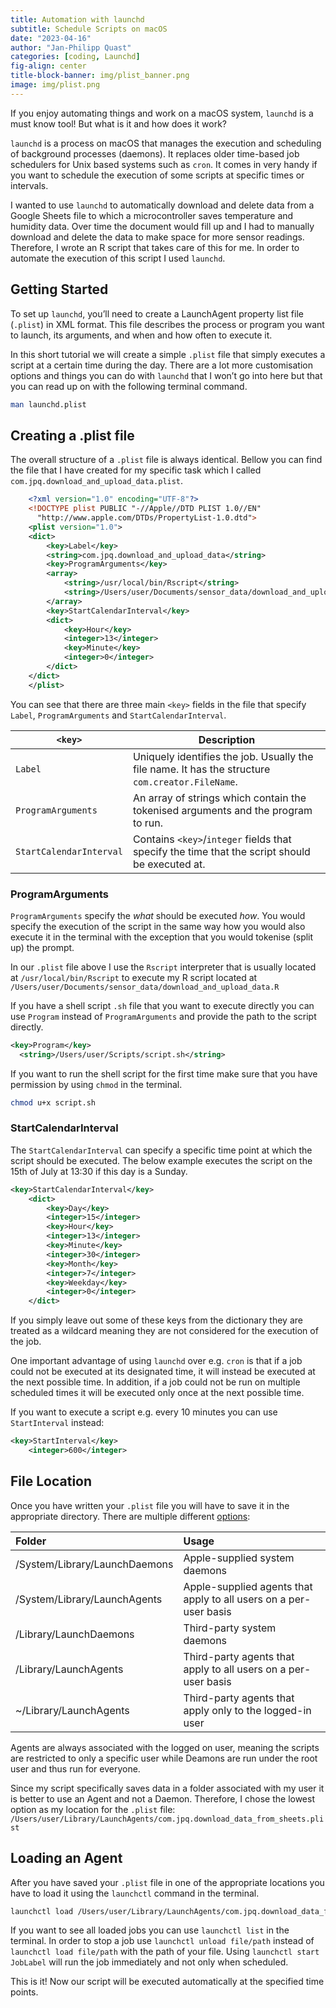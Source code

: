 ```yaml
---
title: Automation with launchd
subtitle: Schedule Scripts on macOS
date: "2023-04-16"
author: "Jan-Philipp Quast"
categories: [coding, Launchd]
fig-align: center
title-block-banner: img/plist_banner.png
image: img/plist.png
---
```


If you enjoy automating things and work on a macOS system, `launchd` is a must know tool! But what is it and how does it work?

`launchd` is a process on macOS that manages the execution and scheduling of background processes (daemons). It replaces older time-based job schedulers for Unix based systems such as `cron`. It comes in very handy if you want to schedule the execution of some scripts at specific times or intervals.

I wanted to use `launchd` to automatically download and delete data from a Google Sheets file to which a microcontroller saves temperature and humidity data. Over time the document would fill up and I had to manually download and delete the data to make space for more sensor readings. Therefore, I wrote an R script that takes care of this for me. In order to automate the execution of this script I used `launchd`.

## Getting Started

To set up `launchd`, you'll need to create a LaunchAgent property list file (`.plist`) in XML format. This file describes the process or program you want to launch, its arguments, and when and how often to execute it.

In this short tutorial we will create a simple `.plist` file that simply executes a script at a certain time during the day. There are a lot more customisation options and things you can do with `launchd` that I won't go into here but that you can read up on with the following terminal command.

``` bash
man launchd.plist
```

## Creating a .plist file

The overall structure of a `.plist` file is always identical. Bellow you can find the file that I have created for my specific task which I called `com.jpq.download_and_upload_data.plist`.

``` xml
    <?xml version="1.0" encoding="UTF-8"?>
    <!DOCTYPE plist PUBLIC "-//Apple//DTD PLIST 1.0//EN"
      "http://www.apple.com/DTDs/PropertyList-1.0.dtd">
    <plist version="1.0">
    <dict>
        <key>Label</key>
        <string>com.jpq.download_and_upload_data</string>
        <key>ProgramArguments</key>
        <array>
            <string>/usr/local/bin/Rscript</string>
            <string>/Users/user/Documents/sensor_data/download_and_upload_data.R</string>
        </array>
        <key>StartCalendarInterval</key>
        <dict>
            <key>Hour</key>
            <integer>13</integer>
            <key>Minute</key>
            <integer>0</integer>
        </dict>
    </dict>
    </plist>
```

You can see that there are three main `<key>` fields in the file that specify `Label`, `ProgramArguments` and `StartCalendarInterval`.

| `<key>`                 | Description                                                                                      |
|-----------------|-------------------------------------------------------|
| `Label`                 | Uniquely identifies the job. Usually the file name. It has the structure `com.creator.FileName`. |
| `ProgramArguments`      | An array of strings which contain the tokenised arguments and the program to run.                |
| `StartCalendarInterval` | Contains `<key>`/`integer` fields that specify the time that the script should be executed at.   |

### ProgramArguments

`ProgramArguments` specify the *what* should be executed *how*. You would specify the execution of the script in the same way how you would also execute it in the terminal with the exception that you would tokenise (split up) the prompt.

In our `.plist` file above I use the `Rscript` interpreter that is usually located at `/usr/local/bin/Rscript` to execute my R script located at `/Users/user/Documents/sensor_data/download_and_upload_data.R`

If you have a shell script `.sh` file that you want to execute directly you can use `Program` instead of `ProgramArguments` and provide the path to the script directly.

``` xml
<key>Program</key>
  <string>/Users/user/Scripts/script.sh</string>
```

If you want to run the shell script for the first time make sure that you have permission by using `chmod` in the terminal.

``` bash
chmod u+x script.sh
```

### StartCalendarInterval

The `StartCalendarInterval` can specify a specific time point at which the script should be executed. The below example executes the script on the 15th of July at 13:30 if this day is a Sunday.

``` xml
<key>StartCalendarInterval</key>
    <dict>
        <key>Day</key>
        <integer>15</integer>
        <key>Hour</key>
        <integer>13</integer>
        <key>Minute</key>
        <integer>30</integer>
        <key>Month</key>
        <integer>7</integer>
        <key>Weekday</key>
        <integer>0</integer>
    </dict>
```

If you simply leave out some of these keys from the dictionary they are treated as a wildcard meaning they are not considered for the execution of the job.

::: callout-note
One important advantage of using `launchd` over e.g. `cron` is that if a job could not be executed at its designated time, it will instead be executed at the next possible time. In addition, if a job could not be run on multiple scheduled times it will be executed only once at the next possible time.
:::

If you want to execute a script e.g. every 10 minutes you can use `StartInterval` instead:

``` xml
<key>StartInterval</key>
    <integer>600</integer>
```

## File Location

Once you have written your `.plist` file you will have to save it in the appropriate directory. There are multiple different [options](https://support.apple.com/en-gb/guide/terminal/apdc6c1077b-5d5d-4d35-9c19-60f2397b2369/mac):

| **Folder**                    | **Usage**                                                         |
|:------------------------------|:------------------------------------------------------------------|
| /System/Library/LaunchDaemons | Apple-supplied system daemons                                     |
| /System/Library/LaunchAgents  | Apple-supplied agents that apply to all users on a per-user basis |
| /Library/LaunchDaemons        | Third-party system daemons                                        |
| /Library/LaunchAgents         | Third-party agents that apply to all users on a per-user basis    |
| \~/Library/LaunchAgents       | Third-party agents that apply only to the logged-in user          |

Agents are always associated with the logged on user, meaning the scripts are restricted to only a specific user while Deamons are run under the root user and thus run for everyone.

Since my script specifically saves data in a folder associated with my user it is better to use an Agent and not a Daemon. Therefore, I chose the lowest option as my location for the `.plist` file: `/Users/user/Library/LaunchAgents/com.jpq.download_data_from_sheets.plist`

## Loading an Agent

After you have saved your `.plist` file in one of the appropriate locations you have to load it using the `launchctl` command in the terminal.

``` bash
launchctl load /Users/user/Library/LaunchAgents/com.jpq.download_data_from_sheets.plist
```

::: callout-note
If you want to see all loaded jobs you can use `launchctl list` in the terminal. In order to stop a job use `launchctl unload file/path` instead of `launchctl load file/path` with the path of your file. Using `launchctl start JobLabel` will run the job immediately and not only when scheduled.
:::

This is it! Now our script will be executed automatically at the specified time points.


